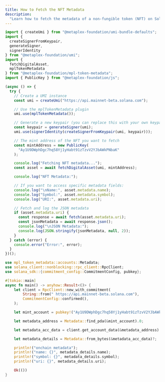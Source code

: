 ```yaml
---
title: How to Fetch the NFT Metadata
description:
  "Learn how to fetch the metadata of a non-fungible token (NFT) on Solana."
---
```


<CodeTabs flags="r">

```typescript !! title="Legacy"
import { createUmi } from "@metaplex-foundation/umi-bundle-defaults";
import {
  createSignerFromKeypair,
  generateSigner,
  signerIdentity
} from "@metaplex-foundation/umi";
import {
  fetchDigitalAsset,
  mplTokenMetadata
} from "@metaplex-foundation/mpl-token-metadata";
import { PublicKey } from "@metaplex-foundation/js";

(async () => {
  try {
    // Create a UMI instance
    const umi = createUmi("https://api.mainnet-beta.solana.com");

    // Use the mplTokenMetadata plugin
    umi.use(mplTokenMetadata());

    // Generate a new keypair (you can replace this with your own keypair if needed)
    const keypair = generateSigner(umi);
    umi.use(signerIdentity(createSignerFromKeypair(umi, keypair)));

    // The mint address of the NFT you want to fetch
    const mintAddress = new PublicKey(
      "Ay1U9DWphDgc7hq58Yj1yHabt91zTzvV2YJbAWkPNbaK"
    );

    console.log("Fetching NFT metadata...");
    const asset = await fetchDigitalAsset(umi, mintAddress);

    console.log("NFT Metadata:");

    // If you want to access specific metadata fields:
    console.log("\nName:", asset.metadata.name);
    console.log("Symbol:", asset.metadata.symbol);
    console.log("URI:", asset.metadata.uri);

    // Fetch and log the JSON metadata
    if (asset.metadata.uri) {
      const response = await fetch(asset.metadata.uri);
      const jsonMetadata = await response.json();
      console.log("\nJSON Metadata:");
      console.log(JSON.stringify(jsonMetadata, null, 2));
    }
  } catch (error) {
    console.error("Error:", error);
  }
})();
```

```rust !! title="Rust"
use mpl_token_metadata::accounts::Metadata;
use solana_client::nonblocking::rpc_client::RpcClient;
use solana_sdk::{commitment_config::CommitmentConfig, pubkey};

#[tokio::main]
async fn main() -> anyhow::Result<()> {
    let client = RpcClient::new_with_commitment(
        String::from(" https://api.mainnet-beta.solana.com"),
        CommitmentConfig::confirmed(),
    );

    let mint_account = pubkey!("Ay1U9DWphDgc7hq58Yj1yHabt91zTzvV2YJbAWkPNbaK"); // replace me

    let metadata_address = Metadata::find_pda(&mint_account).0;

    let metadata_acc_data = client.get_account_data(&metadata_address).await?;

    let metadata_details = Metadata::from_bytes(&metadata_acc_data)?;

    println!("onchain metadata");
    println!("name: {}", metadata_details.name);
    println!("symbol: {}", metadata_details.symbol);
    println!("uri: {}", metadata_details.uri);

    Ok(())
}
```

</CodeTabs>
